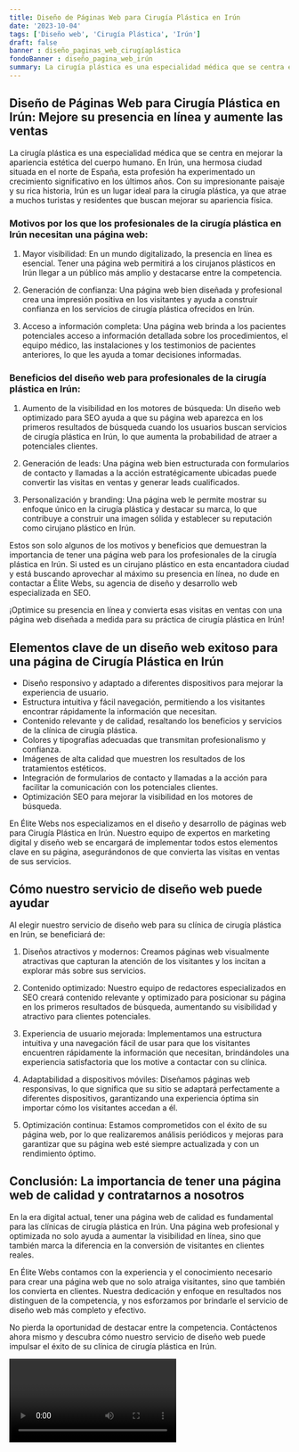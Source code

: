 ```yaml
---
title: Diseño de Páginas Web para Cirugía Plástica en Irún
date: '2023-10-04'
tags: ['Diseño web', 'Cirugía Plástica', 'Irún']
draft: false
banner : diseño_paginas_web_cirugíaplástica
fondoBanner : diseño_pagina_web_irún
summary: La cirugía plástica es una especialidad médica que se centra en mejorar la apariencia estética del cuerpo humano. En Irún, una hermosa ciudad situada en el norte de España, esta profesión ha experimentado un crecimiento significativo en los últimos años. Con su impresionante paisaje y su rica historia, Irún es un lugar ideal para la cirugía plástica, ya que atrae a muchos turistas y residentes que buscan mejorar su apariencia física.
---
```


## Diseño de Páginas Web para Cirugía Plástica en Irún: Mejore su presencia en línea y aumente las ventas

La cirugía plástica es una especialidad médica que se centra en mejorar la apariencia estética del cuerpo humano. En Irún, una hermosa ciudad situada en el norte de España, esta profesión ha experimentado un crecimiento significativo en los últimos años. Con su impresionante paisaje y su rica historia, Irún es un lugar ideal para la cirugía plástica, ya que atrae a muchos turistas y residentes que buscan mejorar su apariencia física.

### Motivos por los que los profesionales de la cirugía plástica en Irún necesitan una página web:

1. Mayor visibilidad: En un mundo digitalizado, la presencia en línea es esencial. Tener una página web permitirá a los cirujanos plásticos en Irún llegar a un público más amplio y destacarse entre la competencia.

2. Generación de confianza: Una página web bien diseñada y profesional crea una impresión positiva en los visitantes y ayuda a construir confianza en los servicios de cirugía plástica ofrecidos en Irún.

3. Acceso a información completa: Una página web brinda a los pacientes potenciales acceso a información detallada sobre los procedimientos, el equipo médico, las instalaciones y los testimonios de pacientes anteriores, lo que les ayuda a tomar decisiones informadas.

### Beneficios del diseño web para profesionales de la cirugía plástica en Irún:

1. Aumento de la visibilidad en los motores de búsqueda: Un diseño web optimizado para SEO ayuda a que su página web aparezca en los primeros resultados de búsqueda cuando los usuarios buscan servicios de cirugía plástica en Irún, lo que aumenta la probabilidad de atraer a potenciales clientes.

2. Generación de leads: Una página web bien estructurada con formularios de contacto y llamadas a la acción estratégicamente ubicadas puede convertir las visitas en ventas y generar leads cualificados.

3. Personalización y branding: Una página web le permite mostrar su enfoque único en la cirugía plástica y destacar su marca, lo que contribuye a construir una imagen sólida y establecer su reputación como cirujano plástico en Irún.

Estos son solo algunos de los motivos y beneficios que demuestran la importancia de tener una página web para los profesionales de la cirugía plástica en Irún. Si usted es un cirujano plástico en esta encantadora ciudad y está buscando aprovechar al máximo su presencia en línea, no dude en contactar a Élite Webs, su agencia de diseño y desarrollo web especializada en SEO.

¡Optimice su presencia en línea y convierta esas visitas en ventas con una página web diseñada a medida para su práctica de cirugía plástica en Irún!

<GifSeo />

<Cta />

## Elementos clave de un diseño web exitoso para una página de Cirugía Plástica en Irún

- Diseño responsivo y adaptado a diferentes dispositivos para mejorar la experiencia de usuario.
- Estructura intuitiva y fácil navegación, permitiendo a los visitantes encontrar rápidamente la información que necesitan.
- Contenido relevante y de calidad, resaltando los beneficios y servicios de la clínica de cirugía plástica.
- Colores y tipografías adecuadas que transmitan profesionalismo y confianza.
- Imágenes de alta calidad que muestren los resultados de los tratamientos estéticos.
- Integración de formularios de contacto y llamadas a la acción para facilitar la comunicación con los potenciales clientes.
- Optimización SEO para mejorar la visibilidad en los motores de búsqueda.

En Élite Webs nos especializamos en el diseño y desarrollo de páginas web para Cirugía Plástica en Irún. Nuestro equipo de expertos en marketing digital y diseño web se encargará de implementar todos estos elementos clave en su página, asegurándonos de que convierta las visitas en ventas de sus servicios.

## Cómo nuestro servicio de diseño web puede ayudar

Al elegir nuestro servicio de diseño web para su clínica de cirugía plástica en Irún, se beneficiará de:

1. Diseños atractivos y modernos: Creamos páginas web visualmente atractivas que capturan la atención de los visitantes y los incitan a explorar más sobre sus servicios.

2. Contenido optimizado: Nuestro equipo de redactores especializados en SEO creará contenido relevante y optimizado para posicionar su página en los primeros resultados de búsqueda, aumentando su visibilidad y atractivo para clientes potenciales.

3. Experiencia de usuario mejorada: Implementamos una estructura intuitiva y una navegación fácil de usar para que los visitantes encuentren rápidamente la información que necesitan, brindándoles una experiencia satisfactoria que los motive a contactar con su clínica.

4. Adaptabilidad a dispositivos móviles: Diseñamos páginas web responsivas, lo que significa que su sitio se adaptará perfectamente a diferentes dispositivos, garantizando una experiencia óptima sin importar cómo los visitantes accedan a él.

5. Optimización continua: Estamos comprometidos con el éxito de su página web, por lo que realizaremos análisis periódicos y mejoras para garantizar que su página web esté siempre actualizada y con un rendimiento óptimo.

## Conclusión: La importancia de tener una página web de calidad y contratarnos a nosotros

En la era digital actual, tener una página web de calidad es fundamental para las clínicas de cirugía plástica en Irún. Una página web profesional y optimizada no solo ayuda a aumentar la visibilidad en línea, sino que también marca la diferencia en la conversión de visitantes en clientes reales.

En Élite Webs contamos con la experiencia y el conocimiento necesario para crear una página web que no solo atraiga visitantes, sino que también los convierta en clientes. Nuestra dedicación y enfoque en resultados nos distinguen de la competencia, y nos esforzamos por brindarle el servicio de diseño web más completo y efectivo.

No pierda la oportunidad de destacar entre la competencia. Contáctenos ahora mismo y descubra cómo nuestro servicio de diseño web puede impulsar el éxito de su clínica de cirugía plástica en Irún.

<Video />

<CtaBot job='Cirugía Plástica' city='Irún'/>

<Gmaps query='Irún+españa+maps' />
